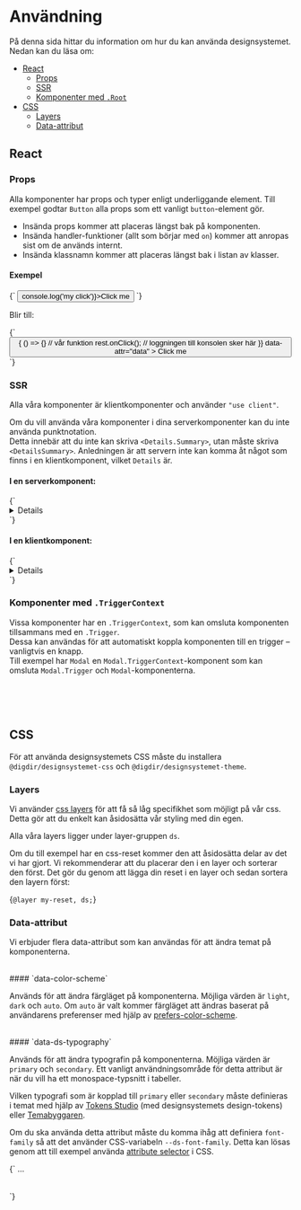 

<Meta title='Användning' />

# Användning

På denna sida hittar du information om hur du kan använda designsystemet.
Nedan kan du läsa om:

- [React](#react)
  - [Props](#props)
  - [SSR](#ssr)
  - [Komponenter med `.Root`](#komponenter-med-root)
- [CSS](#css)
  - [Layers](#layers)
  - [Data-attribut](#data-attribut)

## React

### Props

Alla komponenter har props och typer enligt underliggande element. Till exempel godtar `Button` alla props som ett vanligt `button`-element gör.

- Insända props kommer att placeras längst bak på komponenten.
- Insända handler-funktioner (allt som börjar med `on`) kommer att anropas sist om de används internt.
- Insända klassnamn kommer att placeras längst bak i listan av klasser.

#### Exempel

<CodeSnippet language='ts'>
  {`
  <Button data-attr="data" className='my-class' onClick={() => console.log('my click')}>Click me</Button>
`}
</CodeSnippet>

<br />

Blir till:

<CodeSnippet language='ts'>
  {`
  <button 
    className='ds-btn ... my-class' 
    onClick={() => {
      () => {} // vår funktion
      rest.onClick(); // loggningen till konsolen sker här
    }}
    data-attr="data"
  >
    Click me
  </button>
`}
</CodeSnippet>

<br />

### SSR

Alla våra komponenter är klientkomponenter och använder `"use client"`.

Om du vill använda våra komponenter i dina serverkomponenter kan du inte använda punktnotation.  
Detta innebär att du inte kan skriva `<Details.Summary>`, utan måste skriva `<DetailsSummary>`. Anledningen är att servern inte kan komma åt något som finns i en klientkomponent, vilket `Details` är.

#### I en serverkomponent:

<CodeSnippet language='ts'>
{`

<Details>
  <DetailsSummary>...</DetailsSummary>
  <DetailsContent>...</DetailsContent>
</Details>
`}
</CodeSnippet>

#### I en klientkomponent:

<CodeSnippet language='ts'>
{`

<Details>
  <Details.Summary>...</Details.Summary>
  <Details.Content>...</Details.Content>
</Details>
`}
</CodeSnippet>

### Komponenter med `.TriggerContext`

Vissa komponenter har en `.TriggerContext`, som kan omsluta komponenten tillsammans med en `.Trigger`.  
Dessa kan användas för att automatiskt koppla komponenten till en trigger – vanligtvis en knapp.  
Till exempel har `Modal` en `Modal.TriggerContext`-komponent som kan omsluta `Modal.Trigger` och `Modal`-komponenterna.

<br />
<br />
<br />

## CSS

För att använda designsystemets CSS måste du installera `@digdir/designsystemet-css` och `@digdir/designsystemet-theme`.

### Layers

Vi använder [css layers](https://developer.mozilla.org/en-US/docs/Web/CSS/@layer) för att få så låg specifikhet som möjligt på vår css.
Detta gör att du enkelt kan åsidosätta vår styling med din egen.

Alla våra layers ligger under layer-gruppen `ds`.

Om du till exempel har en css-reset kommer den att åsidosätta delar av det vi har gjort. Vi rekommenderar att du placerar den i en layer och sorterar den först.
Det gör du genom att lägga din reset i en layer och sedan sortera den layern först:

<CodeSnippet language='css'>{`@layer my-reset, ds;`}</CodeSnippet>

### Data-attribut

Vi erbjuder flera data-attribut som kan användas för att ändra temat på komponenterna.

<br />
#### `data-color-scheme`

Används för att ändra färgläget på komponenterna. Möjliga värden är `light`, `dark` och `auto`.
Om `auto` är valt kommer färgläget att ändras baserat på användarens preferenser med hjälp av
[prefers-color-scheme](https://developer.mozilla.org/en-US/docs/Web/CSS/@media/prefers-color-scheme).

<br />
#### `data-ds-typography`

Används för att ändra typografin på komponenterna. Möjliga värden är `primary` och `secondary`.
Ett vanligt användningsområde för detta attribut är när du vill ha ett monospace-typsnitt i tabeller.

Vilken typografi som är kopplad till `primary` eller `secondary` måste definieras i temat med hjälp av [Tokens Studio](https://tokens.studio/)
(med designsystemets design-tokens) eller [Temabyggaren](https://theme.designsystemet.no/).

Om du ska använda detta attribut måste du komma ihåg att definiera `font-family` så att det använder CSS-variabeln `--ds-font-family`.
Detta kan lösas genom att till exempel använda [attribute selector](https://developer.mozilla.org/en-US/docs/Web/CSS/Attribute_selectors) i CSS.

<CodeSnippet language='html'>
  {`
  <style>
  [data-ds-typography='secondary'] {
    font-family: var(--ds-font-family), monospace;
  }
  </style>
  <table
    data-ds-typography='secondary'
  >
    …
  </table>
  `}
</CodeSnippet>

